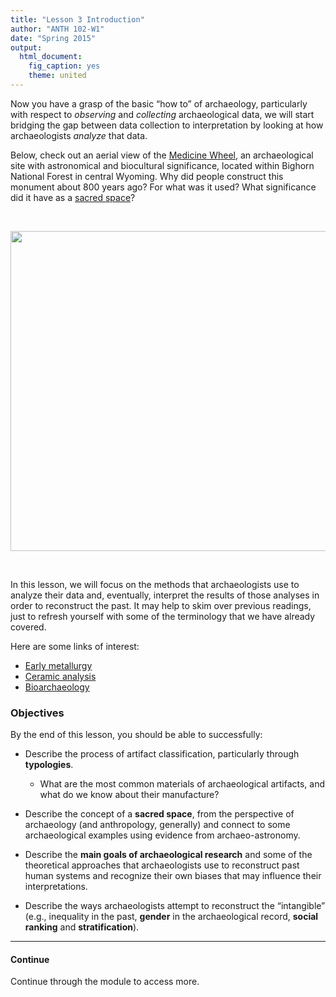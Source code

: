 ```yaml
---
title: "Lesson 3 Introduction"
author: "ANTH 102-W1"
date: "Spring 2015"
output:
  html_document:
    fig_caption: yes
    theme: united
---
```


Now you have a grasp of the basic "how to" of archaeology, particularly with respect to *observing* and *collecting* archaeological data, we will start bridging the gap between data collection to interpretation by looking at how archaeologists *analyze* that data. 

Below, check out an aerial view of the <a href="http://www.nlm.nih.gov/nativevoices/exhibition/healing-ways/medicine-ways/medicine-wheel.html" target="_blank">Medicine Wheel</a>, an archaeological site with astronomical and biocultural significance, located within Bighorn National Forest in central Wyoming. Why did people construct this monument about 800 years ago? For what was it used? What significance did it have as a <a href="http://campusarch.msu.edu/?p=1292" target="_blank">sacred space</a>?

<br>

<img src="http://upload.wikimedia.org/wikipedia/commons/9/91/MedicineWheel.jpg" width="512">

<br>

In this lesson, we will focus on the methods that archaeologists use to analyze their data and, eventually, interpret the results of those analyses in order to reconstruct the past. It may help to skim over previous readings, just to refresh yourself with some of the terminology that we have already covered.
 
Here are some links of interest:

- <a href="http://pages.ucsd.edu/~dkjordan/arch/metallurgy.html" target="blank">Early metallurgy</a>
- <a href="http://mvac.uwlax.edu/ProcessArch/lab_ceramic.html" target="_blank">Ceramic analysis</a>
- <a href="https://bonesdontlie.wordpress.com/2012/02/09/resources-for-bioarchaeology-and-mortuary-archaeology-news/" target="_blank">Bioarchaeology</a>
 

### Objectives

By the end of this lesson, you should be able to successfully:

- Describe the process of artifact classification, particularly through __typologies__.
  + What are the most common materials of archaeological artifacts, and what do we know about their manufacture?
  
- Describe the concept of a __sacred space__, from the perspective of archaeology (and anthropology, generally) and connect to some archaeological examples using evidence from archaeo-astronomy.
 
- Describe the __main goals of archaeological research__ and some of the theoretical approaches that archaeologists use to reconstruct past human systems and recognize their own biases that may influence their interpretations.
 
- Describe the ways archaeologists attempt to reconstruct the "intangible" (e.g., inequality in the past, __gender__ in the archaeological record, __social ranking__ and __stratification__).

-----
#### Continue
Continue through the module to access more.
